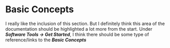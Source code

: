 # Basic Concepts

I really like the inclusion of this section. But I definitely think this area of the documentation should be highlighted a lot more from the start. Under ***Software Tools -> Get Started***, I think there should be some type of reference/links to the ***Basic Concepts*** 